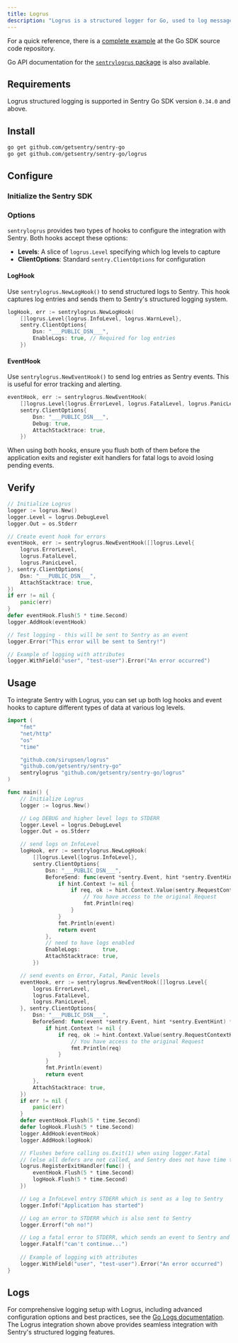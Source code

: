 ```yaml
---
title: Logrus
description: "Logrus is a structured logger for Go, used to log messages in different formats and levels. This guide demonstrates how to integrate Logrus with Sentry to capture and send both logs and events to Sentry."
---
```


For a quick reference, there is a [complete example](https://github.com/getsentry/sentry-go/tree/master/_examples/logrus) at the Go SDK source code repository.

Go API documentation for the [`sentrylogrus` package](https://pkg.go.dev/github.com/getsentry/sentry-go/logrus) is also available.

## Requirements

Logrus structured logging is supported in Sentry Go SDK version `0.34.0` and above.

## Install

```bash
go get github.com/getsentry/sentry-go
go get github.com/getsentry/sentry-go/logrus
```

<Break />

## Configure

### Initialize the Sentry SDK

<PlatformContent includePath="getting-started-config" />

### Options

`sentrylogrus` provides two types of hooks to configure the integration with Sentry. Both hooks accept these options:
- **Levels**: A slice of `logrus.Level` specifying which log levels to capture
- **ClientOptions**: Standard `sentry.ClientOptions` for configuration

#### LogHook

Use `sentrylogrus.NewLogHook()` to send structured logs to Sentry. This hook captures log entries and sends them to Sentry's structured logging system.

```go
logHook, err := sentrylogrus.NewLogHook(
    []logrus.Level{logrus.InfoLevel, logrus.WarnLevel},
    sentry.ClientOptions{
        Dsn: "___PUBLIC_DSN___",
        EnableLogs: true, // Required for log entries
    })
```

#### EventHook

Use `sentrylogrus.NewEventHook()` to send log entries as Sentry events. This is useful for error tracking and alerting.

```go
eventHook, err := sentrylogrus.NewEventHook(
    []logrus.Level{logrus.ErrorLevel, logrus.FatalLevel, logrus.PanicLevel},
    sentry.ClientOptions{
        Dsn: "___PUBLIC_DSN___",
        Debug: true,
        AttachStacktrace: true,
    })
```

<Alert>
    When using both hooks, ensure you flush both of them before the application exits and register exit handlers for fatal logs to avoid losing pending events.
</Alert>

## Verify

```go
// Initialize Logrus
logger := logrus.New()
logger.Level = logrus.DebugLevel
logger.Out = os.Stderr

// Create event hook for errors
eventHook, err := sentrylogrus.NewEventHook([]logrus.Level{
	logrus.ErrorLevel,
	logrus.FatalLevel,
	logrus.PanicLevel,
}, sentry.ClientOptions{
	Dsn: "___PUBLIC_DSN___",
	AttachStacktrace: true,
})
if err != nil {
	panic(err)
}
defer eventHook.Flush(5 * time.Second)
logger.AddHook(eventHook)

// Test logging - this will be sent to Sentry as an event
logger.Error("This error will be sent to Sentry!")

// Example of logging with attributes
logger.WithField("user", "test-user").Error("An error occurred")
```

## Usage

To integrate Sentry with Logrus, you can set up both log hooks and event hooks to capture different types of data at various log levels.

```go
import (
	"fmt"
	"net/http"
	"os"
	"time"

	"github.com/sirupsen/logrus"
	"github.com/getsentry/sentry-go"
	sentrylogrus "github.com/getsentry/sentry-go/logrus"
)

func main() {
	// Initialize Logrus
	logger := logrus.New()

	// Log DEBUG and higher level logs to STDERR
	logger.Level = logrus.DebugLevel
	logger.Out = os.Stderr

	// send logs on InfoLevel
	logHook, err := sentrylogrus.NewLogHook(
		[]logrus.Level{logrus.InfoLevel},
		sentry.ClientOptions{
			Dsn: "___PUBLIC_DSN___",
			BeforeSend: func(event *sentry.Event, hint *sentry.EventHint) *sentry.Event {
				if hint.Context != nil {
					if req, ok := hint.Context.Value(sentry.RequestContextKey).(*http.Request); ok {
						// You have access to the original Request
						fmt.Println(req)
					}
				}
				fmt.Println(event)
				return event
			},
			// need to have logs enabled
			EnableLogs:       true,
			AttachStacktrace: true,
		})

	// send events on Error, Fatal, Panic levels
	eventHook, err := sentrylogrus.NewEventHook([]logrus.Level{
		logrus.ErrorLevel,
		logrus.FatalLevel,
		logrus.PanicLevel,
	}, sentry.ClientOptions{
		Dsn: "___PUBLIC_DSN___",
		BeforeSend: func(event *sentry.Event, hint *sentry.EventHint) *sentry.Event {
			if hint.Context != nil {
				if req, ok := hint.Context.Value(sentry.RequestContextKey).(*http.Request); ok {
					// You have access to the original Request
					fmt.Println(req)
				}
			}
			fmt.Println(event)
			return event
		},
		AttachStacktrace: true,
	})
	if err != nil {
		panic(err)
	}
	defer eventHook.Flush(5 * time.Second)
	defer logHook.Flush(5 * time.Second)
	logger.AddHook(eventHook)
	logger.AddHook(logHook)

	// Flushes before calling os.Exit(1) when using logger.Fatal
	// (else all defers are not called, and Sentry does not have time to send the event)
	logrus.RegisterExitHandler(func() {
		eventHook.Flush(5 * time.Second)
		logHook.Flush(5 * time.Second)
	})

    // Log a InfoLevel entry STDERR which is sent as a log to Sentry
    logger.Infof("Application has started")

    // Log an error to STDERR which is also sent to Sentry
    logger.Errorf("oh no!")

    // Log a fatal error to STDERR, which sends an event to Sentry and terminates the application
    logger.Fatalf("can't continue...")
	
    // Example of logging with attributes
	logger.WithField("user", "test-user").Error("An error occurred")
}
```

## Logs

For comprehensive logging setup with Logrus, including advanced configuration options and best practices, see the [Go Logs documentation](/platforms/go/logs/). The Logrus integration shown above provides seamless integration with Sentry's structured logging features.
